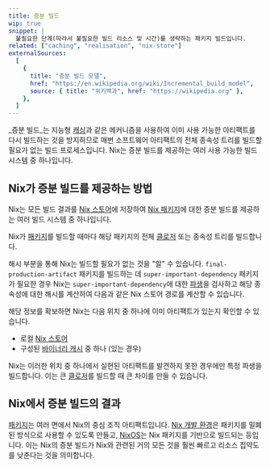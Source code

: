 ```yaml
---
title: 증분 빌드
wip: true
snippet: |
  불필요한 단계(따라서 불필요한 빌드 리소스 및 시간)를 생략하는 패키지 빌드입니다.
related: ["caching", "realisation", "nix-store"]
externalSources:
  [
    {
      title: "증분 빌드 모델",
      href: "https://en.wikipedia.org/wiki/Incremental_build_model",
      source: { title: "위키백과", href: "https://wikipedia.org" },
    },
  ]
---
```


_증분 빌드_는 지능형 [캐싱][caching]과 같은 메커니즘을 사용하여 이미 사용 가능한 아티팩트를 다시 빌드하는 것을 방지하므로 매번 소프트웨어 아티팩트의 전체 종속성 트리를 빌드할 필요가 없는 빌드 프로세스입니다.
Nix는 증분 빌드를 제공하는 여러 사용 가능한 빌드 시스템 중 하나입니다.

## Nix가 증분 빌드를 제공하는 방법

Nix는 모든 빌드 결과를 [Nix 스토어][store]에 저장하여 [Nix 패키지][packages]에 대한 증분 빌드를 제공하는 여러 빌드 시스템 중 하나입니다.

Nix가 [패키지][packages]를 빌드할 때마다 해당 패키지의 전체 [클로저][closure] 또는 종속성 트리를 빌드합니다.

<NixStorePath pkg="git-2.27.3" />

해시 부분을 통해 Nix는 빌드할 필요가 없는 것을 "알" 수 있습니다.
`final-production-artifact` 패키지를 빌드하는 데 `super-important-dependency` 패키지가 필요한 경우 Nix는 `super-important-dependency`에 대한 [파생][derivation]을 검사하고 해당 종속성에 대한 해시를 계산하여 다음과 같은 Nix 스토어 경로를 계산할 수 있습니다.

<NixStorePath
  pkg="super-important-dependency"
  hash="m7hsk1m4jkwy6pnns5gpn1kss22raan4"
  valueOnly
/>

해당 정보를 확보하면 Nix는 다음 위치 중 하나에 이미 아티팩트가 있는지 확인할 수 있습니다.

- 로컬 [Nix 스토어][store]
- 구성된 [바이너리 캐시][binary] 중 하나 (있는 경우)

Nix는 이러한 위치 중 하나에서 실현된 아티팩트를 발견하지 못한 경우에만 특정 파생을 빌드합니다.
이는 큰 [클로저][closure]를 빌드할 때 큰 차이를 만들 수 있습니다.

## Nix에서 증분 빌드의 결과

[패키지][packages]는 여러 면에서 Nix의 중심 조직 아티팩트입니다.
[Nix 개발 환경][env]은 패키지를 밀폐된 방식으로 사용할 수 있도록 만들고, [NixOS]는 Nix 패키지를 기반으로 빌드되는 등입니다.
이는 Nix의 증분 빌드가 Nix와 관련된 거의 모든 것을 훨씬 빠르고 리소스 집약도를 낮춘다는 것을 의미합니다.

[binary]: /concepts/caching#binary-caches
[caching]: /concepts/caching
[closure]: /concepts/closures
[derivation]: /concepts/derivations
[ds]: https://determinate.systems
[env]: /concepts/dev-env
[nixos]: /concepts/nixos
[packages]: /concepts/packages
[realisation]: /concepts/realisation
[store]: /concepts/nix-store
